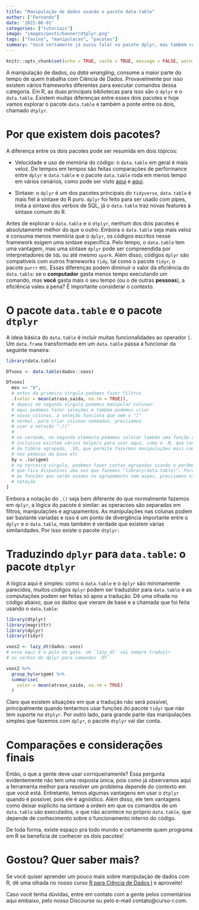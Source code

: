 ```yaml
---
title: "Manipulação de dados usando o pacote data.table"
author: ["Fernando"] 
date: '2021-06-01'
categories: ["tutoriais"] 
image: "images/posts/banner/dtplyr.png"
tags: ["faxina", "manipulacao", "pacotes"]
summary: "Você certamente já ouviu falar no pacote dplyr, mas também conhece o pacote data.table? No post de hoje vamos explorar um pouco desse grande pacote!"
---
```


```r
knitr::opts_chunk$set(echo = TRUE, cache = TRUE, message = FALSE, warning = FALSE)
```

A manipulação de dados, ou _data wrangling_, consome a maior parte do tempo de quem trabalha com Ciência de Dados. Provavelmente por isso existem vários frameworks diferentes para executar comandos dessa categoria. Em R, as duas principais bibliotecas para isso são o `dplyr` e o `data.table`. Existem muitas diferenças entre esses dois pacotes e hoje vamos explorar o pacote `data.table` e também a ponte entre os dois, chamado `dtplyr`.

# Por que existem dois pacotes?

A diferença entre os dois pacotes pode ser resumida em dois tópicos:

- Velocidade e uso de memória do código: o `data.table` em geral é mais veloz. De tempos em tempos são feitas comparações de performance entre `dplyr` e `data.table` e o pacote `data.table` roda em menos tempo em vários cenários, como pode ser visto [aqui](https://github.com/Rdatatable/data.table/wiki/Benchmarks-:-Grouping) e [aqui](https://iyarlin.github.io/2020/05/26/dtplyr_benchmarks/). 

- Sintaxe: o `dplyr` é um dos pacotes principais do `tidyverse`, `data.table` é mais fiel à sintaxe do R puro. `dplyr` foi feito para ser usado com pipes, imita a sintaxe dos verbos de SQL, já o `data.table` traz novas features à sintaxe comum do R.

Antes de explorar o `data.table` e o `dtplyr`, nenhum dos dois pacotes é absolutamente melhor do que o outro. Embora o `data.table` seja mais veloz e consuma menos memória que o `dplyr`, os códigos escritos nesse framework exigem uma sintaxe específica. Pelo tempo, o `data.table` tem uma vantagem, mas uma sintaxe `dplyr` pode ser compreendida por interpretadores de `SQL` ou até mesmo `spark`. Além disso, códigos `dplyr` são compatíveis com outros frameworks `tidy`, tal como o pacote `tidyr`, o pacote `purrr` etc. Essas diferenças podem diminuir o valor da eficiência do `data.table`: se o **computador** gasta menos tempo executando um comando, mas **você** gasta mais o seu tempo (ou o de outras **pessoas**), a eficiência valeu a pena? É importante considerar o contexto.

# O pacote `data.table` e o pacote `dtplyr` 

A ideia básica do `data.table` é incluir muitas funcionalidades ao operador `[`. Um `data.frame` transformado em um `data.table` passa a funcionar da seguinte maneira:

```r
library(data.table)

DTvoos <- data.table(dados::voos)

DTvoos[
  mes == "9",
  # antes da primeira vírgula podemos fazer filtros
  .(valor = mean(atraso_saida, na.rm = TRUE)),
  # depois da segunda vírgula podemos manipular colunas:
  # aqui podemos fazer seleções e também podemos criar
  # novas colunas. a seleção funciona que nem o "["
  # normal. para criar colunas nomeadas, precisamos
  # usar a notação ".()"
  #
  # na verdade, no segundo elemento podemos colocar também uma função que retorne uma tibble
  # inclusive existem vários helpers para usar aqui, como o .N, que conta o numero de linhas
  # da tibble agrupada, .SD, que permite fazermos manipulações mais complexas
  # nos pedacos da base etc
  by = .(origem)
  # na terceira vírgula, podemos fazer contas agrupadas usando o parâmetro "by"
  # que fica disponível uma vez que fazemos "library(data.table)". Para escolher
  # as funções que serão usadas no agrupamento sem aspas, precisamos usar a
  # notação 
]

```

Embora a notação do `.()` seja bem diferente do que normalmente fazemos em `dplyr`, a lógica do pacote é similar:
as operacoes são separadas em filtros, manipulações e agrupamentos. As manipulações nas colunas podem ser bastante variadas e isso é um ponto de divergência importante entre o `dplyr` e o `data.table`, mas também é verdade que existem várias similaridades. Por isso existe o pacote `dtplyr:` 

# Traduzindo `dplyr` para `data.table`: o pacote `dtplyr`

A lógica aqui é simples: como o `data.table` e o `dplyr` são minimamente parecidos, muitos códigos `dplyr` podem ser traduzidor para `data.table` e as computações podem ser feitas só apos a tradução. Dê uma olhada no código abaixo,
que os dados que vieram de base e a chamada que foi feita usando o `data.table`:

```r
library(dtplyr)
library(magrittr)
library(dplyr)
library(tidyr)

voos2 <- lazy_dt(dados::voos)
# esse aqui é o pulo do gato. um `lazy_dt` vai sempre traduzir 
# os verbos do dplyr para comandos `DT`

voos2 %>% 
  group_by(origem) %>%
  summarise(
    valor = mean(atraso_saida, na.rm = TRUE)
  )
```

Claro que existem situações em que a tradução não será possível, principalmente quando tentarmos usar funções do pacote
`tidyr` que não tem suporte no `dtplyr`. Por outro lado, para grande parte das manipulações simples que fazemos com `dplyr`, o pacote `dtplyr` vai dar conta.

# Comparações e considerações finais

Então, o que a gente deve usar corriqueiramente? Essa pergunta evidentemente não tem uma resposta única, pois como já observamos aqui a ferramenta melhor para resolver um problema depende do contexto em que você está. Entretanto, temos algumas vantagens em usar o `dtplyr` quando é possível, pois ele é agnóstico. Além disso, ele tem vantagens como deixar explícito na sintaxe a ordem em que os comandos de um `data.table` são executados, o que não acontece no próprio `data.table`, que depende de conhecimento sobre o funcionamento interno do código. 

De toda forma, existe espaço pra todo mundo e certamente quem programa em R se beneficia de conhecer os dois pacotes!

# Gostou? Quer saber mais?

Se você quiser aprender um pouco mais sobre manipulação de dados com R, dê uma olhada no nosso curso [R para Ciência de Dados I](https://curso-r.com/cursos/r4ds-1/) e aproveite!

Caso você tenha dúvidas, entre em contato com a gente pelos comentários aqui embaixo, pelo nosso Discourse ou pelo e-mail contato@curso-r.com. 
